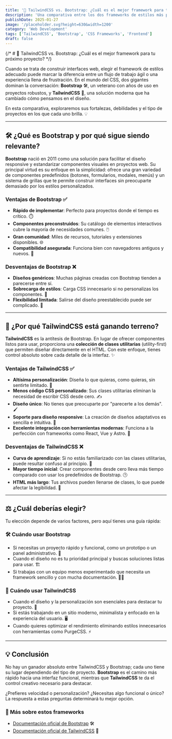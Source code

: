```yaml
---
title: '🌟 TailwindCSS vs. Bootstrap: ¿Cuál es el mejor framework para tu próximo proyecto?'
description: 'Una comparativa entre los dos frameworks de estilos más populares en desarrollo web, explorando ventajas, desventajas y casos de uso.'
publishDate: 2025-01-27
image: '/placeholder.svg?height=630&width=1200'
category: 'Web Development'
tags: ['TailwindCSS', 'Bootstrap', 'CSS Frameworks', 'Frontend']
draft: false
---
```


{/* # 🌟 TailwindCSS vs. Bootstrap: ¿Cuál es el mejor framework para tu próximo proyecto? */}

Cuando se trata de construir interfaces web, elegir el framework de estilos adecuado puede marcar la diferencia entre un flujo de trabajo ágil o una experiencia llena de frustración. En el mundo del CSS, dos gigantes dominan la conversación: **Bootstrap** 🛠️, un veterano con años de uso en proyectos robustos, y **TailwindCSS** 🎨, una solución moderna que ha cambiado cómo pensamos en el diseño.

En esta comparativa, exploraremos sus fortalezas, debilidades y el tipo de proyectos en los que cada uno brilla. 💡

---

## **🛠️ ¿Qué es Bootstrap y por qué sigue siendo relevante?**

**Bootstrap** nació en 2011 como una solución para facilitar el diseño responsive y estandarizar componentes visuales en proyectos web. Su principal virtud es su enfoque en la simplicidad: ofrece una gran variedad de componentes predefinidos (botones, formularios, modales, menús) y un sistema de grillas que te permite construir interfaces sin preocuparte demasiado por los estilos personalizados.

### **Ventajas de Bootstrap ✅**

- **Rápido de implementar**: Perfecto para proyectos donde el tiempo es crítico. ⏱️
- **Componentes preconstruidos**: Su catálogo de elementos interactivos cubre la mayoría de necesidades comunes. 🖱️
- **Gran comunidad**: Miles de recursos, tutoriales y extensiones disponibles. 🌐
- **Compatibilidad asegurada**: Funciona bien con navegadores antiguos y nuevos. 🌟

### **Desventajas de Bootstrap ❌**

- **Diseños genéricos**: Muchas páginas creadas con Bootstrap tienden a parecerse entre sí.
- **Sobrecarga de estilos**: Carga CSS innecesario si no personalizas los componentes. 📂
- **Flexibilidad limitada**: Salirse del diseño preestablecido puede ser complicado. 🧩

---

## **🎨 ¿Por qué TailwindCSS está ganando terreno?**

**TailwindCSS** es la antítesis de Bootstrap. En lugar de ofrecer componentes listos para usar, proporciona una **colección de clases utilitarias** (utility-first) que permiten diseñar directamente en el HTML. Con este enfoque, tienes control absoluto sobre cada detalle de la interfaz. ✨

### **Ventajas de TailwindCSS ✅**

- **Altísima personalización**: Diseña lo que quieras, como quieras, sin sentirte limitado. 🎯
- **Menos código CSS personalizado**: Sus clases utilitarias eliminan la necesidad de escribir CSS desde cero. ✍️
- **Diseño único**: No tienes que preocuparte por "parecerte a los demás". 🖌️
- **Soporte para diseño responsive**: La creación de diseños adaptativos es sencilla e intuitiva. 📱
- **Excelente integración con herramientas modernas**: Funciona a la perfección con frameworks como React, Vue y Astro. 🚀

### **Desventajas de TailwindCSS ❌**

- **Curva de aprendizaje**: Si no estás familiarizado con las clases utilitarias, puede resultar confuso al principio. 🤔
- **Mayor tiempo inicial**: Crear componentes desde cero lleva más tiempo comparado con usar los predefinidos de Bootstrap. 🕒
- **HTML más largo**: Tus archivos pueden llenarse de clases, lo que puede afectar la legibilidad. 📜

---

## **⚖️ ¿Cuál deberías elegir?**

Tu elección depende de varios factores, pero aquí tienes una guía rápida:

### **🛠️ Cuándo usar Bootstrap**

- Si necesitas un proyecto rápido y funcional, como un prototipo o un panel administrativo. 💼
- Cuando el diseño no es tu prioridad principal y buscas soluciones listas para usar. 🏗️
- Si trabajas con un equipo menos experimentado que necesita un framework sencillo y con mucha documentación. 👨‍💻

### **🎨 Cuándo usar TailwindCSS**

- Cuando el diseño y la personalización son esenciales para destacar tu proyecto. 🌈
- Si estás trabajando en un sitio moderno, minimalista y enfocado en la experiencia del usuario. 🖥️
- Cuando quieres optimizar el rendimiento eliminando estilos innecesarios con herramientas como PurgeCSS. ⚡

---

## **💡 Conclusión**

No hay un ganador absoluto entre TailwindCSS y Bootstrap; cada uno tiene su lugar dependiendo del tipo de proyecto. **Bootstrap** es el camino más rápido hacia una interfaz funcional, mientras que **TailwindCSS** te da el control creativo necesario para destacar.

¿Prefieres velocidad o personalización? ¿Necesitas algo funcional o único? La respuesta a estas preguntas determinará tu mejor opción.

### **🔗 Más sobre estos frameworks**

- [Documentación oficial de Bootstrap](https://getbootstrap.com/) 🛠️
- [Documentación oficial de TailwindCSS](https://tailwindcss.com/) 🎨
